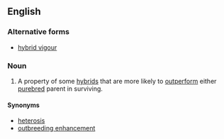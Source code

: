 ==English==

===Alternative forms===
*[[hybrid vigour]]

===Noun===
{{en-noun|-}}
{{wikipedia}}

#A property of some [[hybrid]]s that are more likely to [[outperform]] either [[purebred]] parent in surviving.

====Synonyms====
*[[heterosis]]
*[[outbreeding enhancement]]